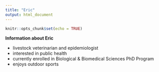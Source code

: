 ```yaml
---
title: "Eric"
output: html_document
---
```


```r
knitr::opts_chunk$set(echo = TRUE)
```

**Information about Eric**

- livestock veterinarian and epidemiologist
- interested in public health
- currently enrolled in Biological & Biomedical Sciences PhD Program
- enjoys outdoor sports